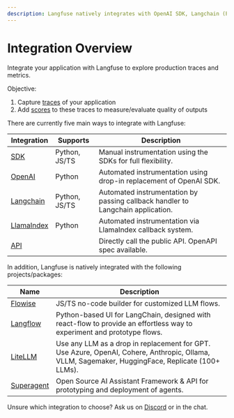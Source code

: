 ```yaml
---
description: Langfuse natively integrates with OpenAI SDK, Langchain (Python&JS), Flowise, LiteLLM, Langflow, and Superagent.
---
```


# Integration Overview

Integrate your application with Langfuse to explore production traces and metrics.

Objective:

1. Capture [traces](/docs/tracing/overview) of your application
2. Add [scores](/docs/scores) to these traces to measure/evaluate quality of outputs

There are currently five main ways to integrate with Langfuse:

| Integration                                      | Supports      | Description                                                                     |
| ------------------------------------------------ | ------------- | ------------------------------------------------------------------------------- |
| [SDK](/docs/sdk/overview)                        | Python, JS/TS | Manual instrumentation using the SDKs for full flexibility.                     |
| [OpenAI](/docs/integrations/openai)              | Python        | Automated instrumentation using drop-in replacement of OpenAI SDK.              |
| [Langchain](/docs/integrations/langchain/python) | Python, JS/TS | Automated instrumentation by passing callback handler to Langchain application. |
| [LlamaIndex](/docs/integrations/llama-index)     | Python        | Automated instrumentation via LlamaIndex callback system.                       |
| [API](/docs/api)                                 |               | Directly call the public API. OpenAPI spec available.                           |

In addition, Langfuse is natively integrated with the following projects/packages:

| Name                                        | Description                                                                                                                                      |
| ------------------------------------------- | ------------------------------------------------------------------------------------------------------------------------------------------------ |
| [Flowise](/docs/integrations/flowise)       | JS/TS no-code builder for customized LLM flows.                                                                                                  |
| [Langflow](/docs/integrations/langflow)     | Python-based UI for LangChain, designed with react-flow to provide an effortless way to experiment and prototype flows.                          |
| [LiteLLM](/docs/integrations/litellm)       | Use any LLM as a drop in replacement for GPT. Use Azure, OpenAI, Cohere, Anthropic, Ollama, VLLM, Sagemaker, HuggingFace, Replicate (100+ LLMs). |
| [Superagent](/docs/integrations/superagent) | Open Source AI Assistant Framework & API for prototyping and deployment of agents.                                                               |

Unsure which integration to choose? Ask us on [Discord](/discord) or in the chat.
